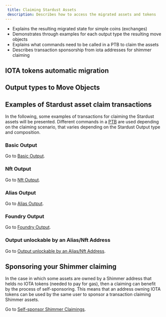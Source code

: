 ```yaml
---
 title: Claiming Stardust Assets
 description: Describes how to access the migrated assets and tokens
---
```


  - Explains the resulting migrated state for simple coins (exchanges)
  - Demonstrates through examples for each output type the resulting move objects
  - Explains what commands need to be called in a PTB to claim the assets
  - Describes transaction sponsorship from iota addresses for shimmer claiming

## IOTA tokens automatic migration 


## Output types to Move Objects


## Examples of Stardust asset claim transactions

In the following, some examples of transactions for claiming the Stardust assets will be presented. Different commands in a [PTB](../../iota-101/transactions/ptb/prog-txn-blocks.mdx) are used depending on the claiming scenario, that varies depending on the Stardust Output type and composition.

### Basic Output

Go to [Basic Output](basic.mdx).

### Nft Output

Go to [Nft Output](nft.mdx).

### Alias Output

Go to [Alias Output](alias.mdx).

### Foundry Output

Go to [Foundry Output](foundry.mdx).

### Output unlockable by an Alias/Nft Address

Go to [Output unlockable by an Alias/Nft Address](address-uc.mdx).

## Sponsoring your Shimmer claiming

In the case in which some assets are owned by a Shimmer address that helds no IOTA tokens (needed to pay for gas), then a claiming can benefit by the process of self-sponsoring. This means that an address owning IOTA tokens can be used by the same user to sponsor a transaction claiming Shimmer assets. 

Go to [Self-sponsor Shimmer Claimings](self-sponsor.mdx).